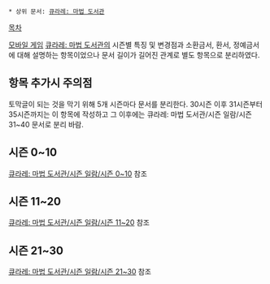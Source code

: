  * 상위 문서: [[큐라레: 마법 도서관]]

[[목차]]

[[모바일 게임]] [[큐라레: 마법 도서관]]의 시즌별 특징 및 변경점과 소환금서, 환서, 정예금서에 대해 설명하는 항목이었으나 문서 길이가 길어진 관계로 별도 항목으로 분리하였다.

== 항목 추가시 주의점 ==
토막글이 되는 것을 막기 위해 5개 시즌마다 문서를 분리한다. 30시즌 이후 31시즌부터 35시즌까지는 이 항목에 작성하고 그 이후에는 큐라레: 마법 도서관/시즌 일람/시즌 31~40 문서로 분리 바람.

== 시즌 0~10 ==

[[큐라레: 마법 도서관/시즌 일람/시즌 0~10]] 참조

== 시즌 11~20 ==

[[큐라레: 마법 도서관/시즌 일람/시즌 11~20]] 참조 

== 시즌 21~30 ==

[[큐라레: 마법 도서관/시즌 일람/시즌 21~30]] 참조 
